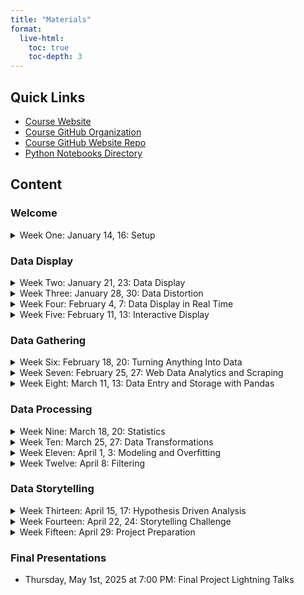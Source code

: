 ```yaml
---
title: "Materials"
format:
  live-html:
    toc: true
    toc-depth: 3
---
```


## Quick Links

- [Course Website](https://allegheny-college-cmpsc-105-spring-2025.github.io/site/)
- [Course GitHub Organization](https://github.com/allegheny-college-cmpsc-105-spring-2025)
- [Course GitHub Website Repo](https://github.com/allegheny-college-cmpsc-105-spring-2025/site)
- [Python Notebooks Directory](https://github.com/allegheny-college-cmpsc-105-spring-2025/site/tree/main/code)

## Content

### Welcome

<details>
<summary>Week One: January 14, 16: Setup</summary>

```.markdown
```

[Slides PDF](slides/01-welcome.pdf)

[Reading: Making Sense of Data, Chapter 2, p. 19-32](https://ebookcentral.proquest.com/lib/allegheny-ebooks/reader.action?docID=427614&ppg=35)

[Lab: Practice Lab](https://classroom.github.com/a/ypH8iEXF)  
Due: Thursday Jan 23, 2:30pm

</details>

### Data Display

<details>
<summary>Week Two: January 21, 23: Data Display</summary>

```.markdown
```

[Class Activity: Data Display](code/data_display.ipynb)

</details>




<details>
<summary>Week Three: January 28, 30: Data Distortion</summary>
</details>

<details>
<summary>Week Four: February 4, 7: Data Display in Real Time</summary>
</details>


<details>
<summary>Week Five: February 11, 13: Interactive Display</summary>
</details>

### Data Gathering

<details>
<summary>Week Six: February 18, 20: Turning Anything Into Data</summary>
</details>


<details>
<summary>Week Seven: February 25, 27: Web Data Analytics and Scraping</summary>
</details>


<details>
<summary>Week Eight: March 11, 13: Data Entry and Storage with Pandas</summary>
</details>

### Data Processing

<details>
<summary>Week Nine: March 18, 20: Statistics</summary>
</details>


<details>
<summary>Week Ten: March 25, 27: Data Transformations</summary>
</details>


<details>
<summary>Week Eleven: April 1, 3: Modeling and Overfitting</summary>
</details>


<details>
<summary>Week Twelve: April 8: Filtering</summary>
</details>

### Data Storytelling

<details>
<summary>Week Thirteen: April 15, 17: Hypothesis Driven Analysis</summary>
</details>

<details>
<summary>Week Fourteen: April 22, 24: Storytelling Challenge</summary>
</details>

<details>
<summary>Week Fifteen: April 29: Project Preparation</summary>
</details>

### Final Presentations

- Thursday, May 1st, 2025 at 7:00 PM: Final Project Lightning Talks


<!-- 

### Notes

```pyodide

```

setup notebook [in repo](https://github.com/allegheny-college-cmpsc-105-spring-2025/site/blob/main/code/temp.ipynb), [in site](code/temp.ipynb) -->
